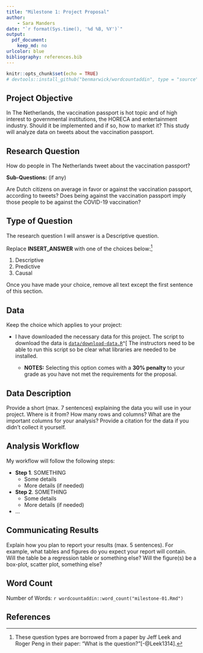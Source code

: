 ```yaml
---
title: "Milestone 1: Project Proposal"
author:
    - Sara Manders
date: "`r format(Sys.time(), '%d %B, %Y')`"
output: 
  pdf_document:
    keep_md: no
urlcolor: blue
bibliography: references.bib
---
```


```r
knitr::opts_chunk$set(echo = TRUE)
# devtools::install_github("benmarwick/wordcountaddin", type = "source", dependencies = TRUE) #already installed
```

## Project Objective

In The Netherlands, the vaccination passport is hot topic and of high interest to governmental institutions, the HORECA and entertainment industry. Should it be implemented and if so, how to market it? This study will analyze data on tweets about the vaccination passport.

## Research Question

How do people in The Netherlands tweet about the vaccination passport?

**Sub-Questions:** (if any)

Are Dutch citizens on average in favor or against the vaccination passport, according to tweets?
Does being against the vaccination passport imply those people to be against the COVID-19 vaccination?

## Type of Question

The research question I will answer is a Descriptive question.

Replace **INSERT_ANSWER** with one of the choices below:^[These question types are borrowed from a paper by Jeff Leek and Roger Peng in their paper: "What is the question?"[-@Leek1314].
]

1. Descriptive
2. Predictive
3. Causal

Once you have made your choice, remove all text except the first sentence of this section.

## Data

Keep the choice which applies to your project:

- I have downloaded the necessary data for this project. The script to download the data is [`data/download-data.R`](data/download-data.R)^[
The instructors need to be able to run this script so be clear what libraries are needed to be installed.

  - **NOTES:** Selecting this option comes with a **30% penalty** to your grade as you have not met the requirements for the proposal.

## Data Description

Provide a short (max. 7 sentences) explaining the data you will use in your project.
Where is it from?
How many rows and columns?
What are the important columns for your analysis?
Provide a citation for the data if you didn't collect it yourself.

## Analysis Workflow

My workflow will follow the following steps:

* **Step 1**. SOMETHING
  * Some details
  * More details (if needed)
* **Step 2**. SOMETHING
  * Some details
  * More details (if needed)
* ...

## Communicating Results

Explain how you plan to report your results (max. 5 sentences). 
For example, what tables and figures do you expect your report will contain.
Will the table be a regression table or something else?
Will the figure(s) be a box-plot, scatter plot, something else?

## Word Count

Number of Words: `r wordcountaddin::word_count("milestone-01.Rmd")`

## References